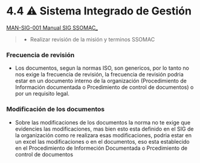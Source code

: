 # 4.4 ⚠️ Sistema Integrado de Gestión

  [MAN-SIG-001 Manual SIG SSOMAC_](https://gmiperu.sharepoint.com/:b:/r/sites/ESTRUCTURASIGGMI/Documentos%20compartidos/ESTRUCTURA%20SIG%20GMI/4.4%20SISTEMAS%20INTEGRADOS%20DE%20GESTION/3.%20Registros/MAN-SIG-001%20Manual%20SIG%20SSOMAC_.pdf?csf=1&web=1&e=y1s4SY)
  > - Realizar revisión de la misión y terminos SSOMAC


### Frecuencia de revisión
- Los documentos, segun la normas ISO, son genericos, por lo tanto no nos exige la frecuencia de revisión, la frecuencia de revisión podria estar en un documento interno de la organización (Procedimiento de Información documentada o Prcedimiento de control de documentos) o por un requisito legal.

### Modificación de los documentos
- Sobre las modificaciones de los documentos la norma no te exige que evidencies las modificaciones, mas bien esto esta definido en el SIG de la organización como re realizara esas modificaciones, podria estar en un excel las modificaciones o en el documentos, eso esta establecido en el Procedimiento de Informeción Documentada o Prcedimiento de control de documentos

